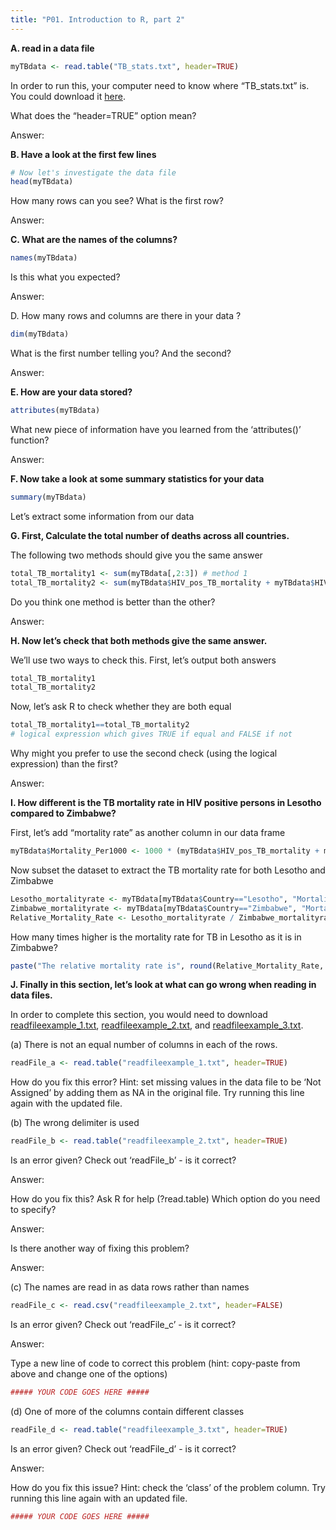 ```yaml
---
title: "P01. Introduction to R, part 2"
---
```


**A. read in a data file**

```r
myTBdata <- read.table("TB_stats.txt", header=TRUE)
```

In order to run this, your computer need to know where "TB_stats.txt" is. You could download it [here](functions/TB_stats.txt).

What does the "header=TRUE" option mean?

Answer:

**B. Have a look at the first few lines**

```r
# Now let's investigate the data file
head(myTBdata)
```

How many rows can you see? What is the first row?

Answer:

**C. What are the names of the columns?**

```r
names(myTBdata)
```

Is this what you expected?

Answer:

D. How many rows and columns are there in your data ?

```r
dim(myTBdata)
```

What is the first number telling you? And the second?

Answer:

**E. How are your data stored?**

```r
attributes(myTBdata)
```

What new piece of information have you learned from the 'attributes()' function?

Answer:

**F. Now take a look at some summary statistics for your data**

```r
summary(myTBdata)
```

Let's extract some information from our data

**G. First, Calculate the total number of deaths across all countries.**

The following two methods should give you the same answer

```r
total_TB_mortality1 <- sum(myTBdata[,2:3]) # method 1
total_TB_mortality2 <- sum(myTBdata$HIV_pos_TB_mortality + myTBdata$HIV_neg_TB_mortality) # method 2
```

Do you think one method is better than the other?

Answer:

**H. Now let's check that both methods give the same answer.**

We'll use two ways to check this. First, let's output both answers

```r
total_TB_mortality1
total_TB_mortality2
```

Now, let's ask R to check whether they are both equal

```r
total_TB_mortality1==total_TB_mortality2 
# logical expression which gives TRUE if equal and FALSE if not
```

Why might you prefer to use the second check (using the logical expression) than the first?

Answer:

**I. How different is the TB mortality rate in HIV positive persons in Lesotho compared to Zimbabwe?**

First, let's add "mortality rate" as another column in our data frame

```r
myTBdata$Mortality_Per1000 <- 1000 * (myTBdata$HIV_pos_TB_mortality + myTBdata$HIV_neg_TB_mortality)/myTBdata$Population
```

Now subset the dataset to extract the TB mortality rate for both Lesotho and Zimbabwe

```r
Lesotho_mortalityrate <- myTBdata[myTBdata$Country=="Lesotho", "Mortality_Per1000"]
Zimbabwe_mortalityrate <- myTBdata[myTBdata$Country=="Zimbabwe", "Mortality_Per1000"]
Relative_Mortality_Rate <- Lesotho_mortalityrate / Zimbabwe_mortalityrate
```

How many times higher is the mortality rate for TB in Lesotho as it is in Zimbabwe?

```r
paste("The relative mortality rate is", round(Relative_Mortality_Rate, 2), sep=" ")
```

**J. Finally in this section, let's look at what can go wrong when reading in data files.**

In order to complete this section, you would need to download [readfileexample_1.txt](functions/readfileexample_1.txt), [readfileexample_2.txt](functions/readfileexample_2.txt), and [readfileexample_3.txt](functions/readfileexample_3.txt).

\(a\) There is not an equal number of columns in each of the rows.

```r
readFile_a <- read.table("readfileexample_1.txt", header=TRUE)
```

How do you fix this error? Hint: set missing values in the data file to be 'Not Assigned' by adding them as NA in the original file. Try running this line again with the updated file.

\(b\) The wrong delimiter is used

```r
readFile_b <- read.table("readfileexample_2.txt", header=TRUE)
```

Is an error given? Check out 'readFile_b' - is it correct?

Answer:

How do you fix this? Ask R for help (?read.table) Which option do you need to specify?

Answer:

Is there another way of fixing this problem?

Answer:

\(c\) The names are read in as data rows rather than names

```r
readFile_c <- read.csv("readfileexample_2.txt", header=FALSE)
```

Is an error given? Check out 'readFile_c' - is it correct?

Answer:

Type a new line of code to correct this problem (hint: copy-paste from above and change one of the options)

```r
##### YOUR CODE GOES HERE #####
```

\(d\) One of more of the columns contain different classes

```r
readFile_d <- read.table("readfileexample_3.txt", header=TRUE)
```

Is an error given? Check out 'readFile_d' - is it correct?

Answer:

How do you fix this issue? Hint: check the 'class' of the problem column. Try running this line again with an updated file.

```r
##### YOUR CODE GOES HERE #####
```
